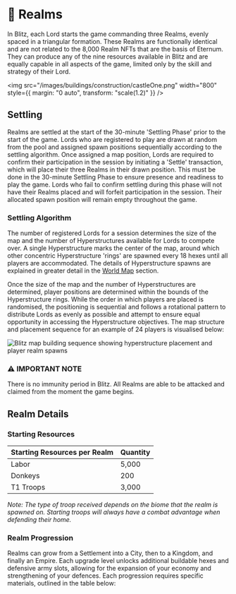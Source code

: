 
# 🏰 Realms

In Blitz, each Lord starts the game commanding three Realms, evenly spaced in a triangular formation. These Realms are functionally
identical and are not related to the 8,000 Realm NFTs that are the basis of Eternum. They can produce any of the nine resources available 
in Blitz and are equally capable in all aspects of the game, limited only by the skill and strategy of their Lord.

<img
  src="/images/buildings/construction/castleOne.png"
  width="800"
  style={{ margin: "0 auto", transform: "scale(1.2)" }}
/>

## Settling

Realms are settled at the start of the 30-minute 'Settling Phase' prior to the start of the game. Lords who are registered to play are 
drawn at random from the pool and assigned spawn positions sequentially according to the settling algorithm. Once assigned a map position, 
Lords are required to confirm their participation in the session by initiating a 'Settle' transaction, which will place their three Realms 
in their drawn position. This must be done in the 30-minute Settling Phase to ensure presence and readiness to play the game. Lords who fail 
to confirm settling during this phase will not have their Realms placed and will forfeit participation in the session. Their allocated spawn 
position will remain empty throughout the game.

### Settling Algorithm

The number of registered Lords for a session determines the size of the map and the number of Hyperstructures available for Lords to compete over. 
A single Hyperstructure marks the center of the map, around which other concentric Hyperstructure 'rings' are spawned every 18 hexes until all players 
are accommodated. The details of Hyperstructure spawns are explained in greater detail in the [World Map](/blitz/worldmap-movement/worldmap) section.

Once the size of the map and the number of Hyperstructures are determined, player positions are determined within the bounds of the Hyperstructure 
rings. While the order in which players are placed is randomised, the positioning is sequential and follows a rotational pattern to distribute Lords 
as evenly as possible and attempt to ensure equal opportunity in accessing the Hyperstructure objectives. The map structure and placement sequence for 
an example of 24 players is visualised below:

<img src="/images/gifs/blitz-map-build.gif" alt="Blitz map building sequence showing hyperstructure placement and player realm spawns" className="w-full rounded-lg my-6" />

<div style={importantNote.container}>
  <h3 style={importantNote.title}>⚠️ IMPORTANT NOTE</h3>
  <p style={importantNote.content}>
    There is no immunity period in Blitz. All Realms are able to be attacked and claimed
    from the moment the game begins.
  </p>
</div>

## Realm Details

### Starting Resources

<div style={table.container}>
  <div style={table.wrapper}>
    <table style={table.table}>
      <thead style={table.tableHead}>
        <tr>
          <th style={table.headerCell}>Starting Resources per Realm</th>
          <th style={table.headerCell}>Quantity</th>
        </tr>
      </thead>
      <tbody>
        <tr style={table.tableRow}>
          <td style={table.cell}>
            <div style={{ display: "flex", alignItems: "center", gap: "0.5rem" }}>
              <ResourceIcon id={23} name="Labor" size="md" />
              Labor
            </div>
          </td>
          <td style={table.cell}>5,000</td>
        </tr>
        <tr style={table.tableRow}>
          <td style={table.cell}>
            <div style={{ display: "flex", alignItems: "center", gap: "0.5rem" }}>
              <ResourceIcon id={25} name="Donkey" size="md" />
              Donkeys
            </div>
          </td>
          <td style={table.cell}>200</td>
        </tr>
        <tr style={table.tableRow}>
          <td style={table.cell}>
            <div style={{ display: "flex", alignItems: "center", gap: "0.5rem" }}>
              <ResourceIcon id={26} name="Knight" size="md" />
              T1 Troops
            </div>
          </td>
          <td style={table.cell}>3,000</td>
        </tr>
      </tbody>
    </table>
  </div>
</div>

*Note: The type of troop received depends on the biome that the realm is spawned on. Starting troops will always have a combat advantage when defending their home.*

### Realm Progression

Realms can grow from a Settlement into a City, then to a Kingdom, and finally an Empire. Each upgrade level unlocks
additional buildable hexes and defensive army slots, allowing for the expansion of your economy and strengthening of
your defences. Each progression requires specific materials, outlined in the table below:

<BlitzRealmLeveling />

<BuildableHexes />
<RealmDefenseSlotsTable />